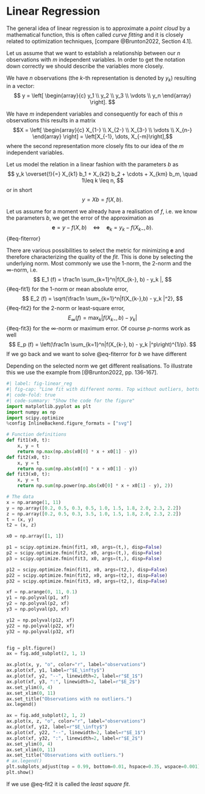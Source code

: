 # Linear Regression {#sec-regression-linear}

The general idea of linear regression is to approximate a _point cloud_ by a mathematical function, this is often called _curve fitting_ and it is closely related to optimization techniques, [compare @Brunton2022, Section 4.1].


Let us assume that we want to establish a relationship between our $n$ observations with $m$ independent variables. In order to get the notation down correctly we should describe the variables more closely.

We have $n$ observations (the $k$-th representation is denoted by $y_k$) resulting in a vector:
$$
y = \left[
    \begin{array}{c} y_1 \\ y_2 \\ y_3 \\ \vdots \\ y_n \end{array}
    \right].
$$

We have $m$ independent variables and consequently for each of this $n$ observations this results in a matrix
$$X = \left[
    \begin{array}{c} X_{1-} \\ X_{2-} \\ X_{3-} \\ \vdots \\ X_{n-} \end{array}
    \right] = \left[X_{-1}, \dots, X_{-m}\right],$$
where the second representation more closely fits to our idea of the $m$ independent variables. 

Let us model the relation in a linear fashion with the parameters $b$
as 
$$
y_k \overset{!}{=} X_{k1} b_1 + X_{k2} b_2 + \cdots + X_{km} b_m, \quad 1\leq k \leq n,
$$
or in short
$$
y = Xb = f(X, b).
$$


Let us assume for a moment we already have a realisation of $f$, i.e. we know the  parameters $b$, we get the error of the approximation as
$$
\mathbf{e} = y - f(X, b)\quad \Leftrightarrow \quad \mathbf{e}_k = y_k - f(X_{k-}, b).
$$ {#eq-fiterror}

There are various possibilities to select the metric for minimizing $\mathbf{e}$ and therefore characterizing the quality of the _fit_.
This is done by selecting the underlying norm.
Most commonly we use the $1$-norm, the $2$-norm and the $\infty$-norm, i.e.
$$
E_1 (f) = \frac1n \sum_{k=1}^n|f(X_{k-}, b) - y_k |,
$$ {#eq-fit1}
for the $1$-norm or mean absolute error,
$$
E_2 (f) = \sqrt{\frac1n \sum_{k=1}^n|f(X_{k-},b) - y_k |^2},
$$ {#eq-fit2}
for the $2$-norm or least-square error,
$$
E_\infty (f) = \max_{k}|f(X_{k-}, b) - y_k |
$$ {#eq-fit3}
for the $\infty$-norm or maximum error.
Of course $p$-norms work as well
$$
E_p (f) = \left(\frac1n \sum_{k=1}^n|f(X_{k-}, b) - y_k |^p\right)^{1/p}.
$$
If we go back and we want to solve @eq-fiterror for $b$ we have different

Depending on the selected norm we get different realisations.
To illustrate this we use the example from [@Brunton2022, pp. 136-167].

```python
#| label: fig-linear_reg
#| fig-cap: "Line fit with different norms. Top without outliers, bottom with one outlier."
#| code-fold: true
#| code-summary: "Show the code for the figure"
import matplotlib.pyplot as plt
import numpy as np
import scipy.optimize
%config InlineBackend.figure_formats = ["svg"]

# Function definitions
def fit1(x0, t):
    x, y = t
    return np.max(np.abs(x0[0] * x + x0[1] - y))
def fit2(x0, t):
    x, y = t
    return np.sum(np.abs(x0[0] * x + x0[1] - y))
def fit3(x0, t):
    x, y = t
    return np.sum(np.power(np.abs(x0[0] * x + x0[1] - y), 2))

# The data
x = np.arange(1, 11)
y = np.array([0.2, 0.5, 0.3, 0.5, 1.0, 1.5, 1.8, 2.0, 2.3, 2.2])
z = np.array([0.2, 0.5, 0.3, 3.5, 1.0, 1.5, 1.8, 2.0, 2.3, 2.2])
t = (x, y)
t2 = (x, z)

x0 = np.array([1, 1])

p1 = scipy.optimize.fmin(fit1, x0, args=(t,), disp=False)
p2 = scipy.optimize.fmin(fit2, x0, args=(t,), disp=False)
p3 = scipy.optimize.fmin(fit3, x0, args=(t,), disp=False)

p12 = scipy.optimize.fmin(fit1, x0, args=(t2,), disp=False)
p22 = scipy.optimize.fmin(fit2, x0, args=(t2,), disp=False)
p32 = scipy.optimize.fmin(fit3, x0, args=(t2,), disp=False)

xf = np.arange(0, 11, 0.1)
y1 = np.polyval(p1, xf)
y2 = np.polyval(p2, xf)
y3 = np.polyval(p3, xf)

y12 = np.polyval(p12, xf)
y22 = np.polyval(p22, xf)
y32 = np.polyval(p32, xf)


fig = plt.figure()
ax = fig.add_subplot(2, 1, 1)

ax.plot(x, y, "o", color="r", label="observations")
ax.plot(xf, y1, label=r"$E_\infty$")
ax.plot(xf, y2, "--", linewidth=2, label=r"$E_1$")
ax.plot(xf, y3, ":", linewidth=2, label=r"$E_2$")
ax.set_ylim(0, 4)
ax.set_xlim(0, 11)
ax.set_title("Observations with no outliers.")
ax.legend()

ax = fig.add_subplot(2, 1, 2)
ax.plot(x, z, "o", color="r", label="observations")
ax.plot(xf, y12, label=r"$E_\infty$")
ax.plot(xf, y22, "--", linewidth=2, label=r"$E_1$")
ax.plot(xf, y32, ":", linewidth=2, label=r"$E_2$")
ax.set_ylim(0, 4)
ax.set_xlim(0, 11)
ax.set_title("Observations with outliers.")
# ax.legend()
plt.subplots_adjust(top = 0.99, bottom=0.01, hspace=0.35, wspace=0.001)
plt.show()
```
If we use @eq-fit2 it is called the _least square fit_.
